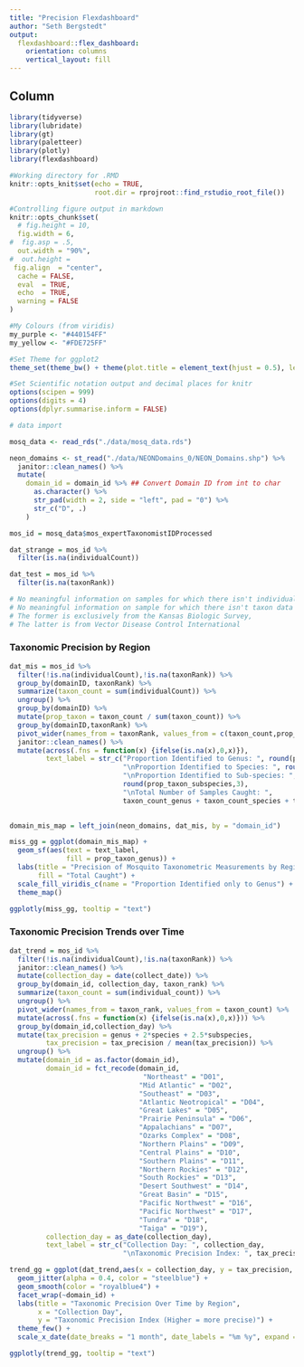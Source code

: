 ```yaml
---
title: "Precision Flexdashboard"
author: "Seth Bergstedt"
output: 
  flexdashboard::flex_dashboard:
    orientation: columns
    vertical_layout: fill
---
```


Column {.tabset}
-------------------------------------------

```r
library(tidyverse)
library(lubridate)
library(gt)
library(paletteer)
library(plotly)
library(flexdashboard)

#Working directory for .RMD
knitr::opts_knit$set(echo = TRUE,
                     root.dir = rprojroot::find_rstudio_root_file())

#Controlling figure output in markdown
knitr::opts_chunk$set(
  # fig.height = 10,
  fig.width = 6,
#  fig.asp = .5,
  out.width = "90%",
#  out.height = 
 fig.align  = "center",
  cache = FALSE,
  eval  = TRUE,
  echo  = TRUE,
  warning = FALSE
)

#My Colours (from viridis)
my_purple <- "#440154FF"
my_yellow <- "#FDE725FF"

#Set Theme for ggplot2
theme_set(theme_bw() + theme(plot.title = element_text(hjust = 0.5), legend.position = "bottom"))

#Set Scientific notation output and decimal places for knitr
options(scipen = 999)
options(digits = 4)
options(dplyr.summarise.inform = FALSE)

# data import

mosq_data <- read_rds("./data/mosq_data.rds")

neon_domains <- st_read("./data/NEONDomains_0/NEON_Domains.shp") %>%
  janitor::clean_names() %>%
  mutate(
    domain_id = domain_id %>% ## Convert Domain ID from int to char
      as.character() %>%
      str_pad(width = 2, side = "left", pad = "0") %>%
      str_c("D", .)
    )

mos_id = mosq_data$mos_expertTaxonomistIDProcessed

dat_strange = mos_id %>%
  filter(is.na(individualCount))

dat_test = mos_id %>%
  filter(is.na(taxonRank))

# No meaningful information on samples for which there isn't individual count information
# No meaningful information on sample for which there isn't taxon data
# The former is exclusively from the Kansas Biologic Survey, 
# The latter is from Vector Disease Control International
```

### Taxonomic Precision by Region

```r
dat_mis = mos_id %>%
  filter(!is.na(individualCount),!is.na(taxonRank)) %>%
  group_by(domainID, taxonRank) %>%
  summarize(taxon_count = sum(individualCount)) %>%
  ungroup() %>% 
  group_by(domainID) %>%
  mutate(prop_taxon = taxon_count / sum(taxon_count)) %>%
  group_by(domainID,taxonRank) %>%
  pivot_wider(names_from = taxonRank, values_from = c(taxon_count,prop_taxon)) %>%
  janitor::clean_names() %>%
  mutate(across(.fns = function(x) {ifelse(is.na(x),0,x)}),
         text_label = str_c("Proportion Identified to Genus: ", round(prop_taxon_genus,3),
                            "\nProportion Identified to Species: ", round(prop_taxon_species,3),
                            "\nProportion Identified to Sub-species: ",
                            round(prop_taxon_subspecies,3),
                            "\nTotal Number of Samples Caught: ", 
                            taxon_count_genus + taxon_count_species + taxon_count_subspecies))
  

domain_mis_map = left_join(neon_domains, dat_mis, by = "domain_id")

miss_gg = ggplot(domain_mis_map) + 
  geom_sf(aes(text = text_label, 
              fill = prop_taxon_genus)) + 
  labs(title = "Precision of Mosquito Taxonometric Measurements by Region",
       fill = "Total Caught") + 
  scale_fill_viridis_c(name = "Proportion Identified only to Genus") +
  theme_map()

ggplotly(miss_gg, tooltip = "text")
```


### Taxonomic Precision Trends over Time

```r
dat_trend = mos_id %>%
  filter(!is.na(individualCount),!is.na(taxonRank)) %>%
  janitor::clean_names() %>%
  mutate(collection_day = date(collect_date)) %>%
  group_by(domain_id, collection_day, taxon_rank) %>%
  summarize(taxon_count = sum(individual_count)) %>%
  ungroup() %>%
  pivot_wider(names_from = taxon_rank, values_from = taxon_count) %>%
  mutate(across(.fns = function(x) {ifelse(is.na(x),0,x)})) %>%
  group_by(domain_id,collection_day) %>%
  mutate(tax_precision = genus + 2*species + 2.5*subspecies,
         tax_precision = tax_precision / mean(tax_precision)) %>%
  ungroup() %>%
  mutate(domain_id = as.factor(domain_id),
         domain_id = fct_recode(domain_id,
                                 "Northeast" = "D01",
                                "Mid Atlantic" = "D02",
                                "Southeast" = "D03",
                                "Atlantic Neotropical" = "D04",
                                "Great Lakes" = "D05",
                                "Prairie Peninsula" = "D06",
                                "Appalachians" = "D07",
                                "Ozarks Complex" = "D08",
                                "Northern Plains" = "D09",
                                "Central Plains" = "D10",
                                "Southern Plains" = "D11",
                                "Northern Rockies" = "D12",
                                "South Rockies" = "D13",
                                "Desert Southwest" = "D14",
                                "Great Basin" = "D15",
                                "Pacific Northwest" = "D16",
                                "Pacific Northwest" = "D17",
                                "Tundra" = "D18",
                                "Taiga" = "D19"),
         collection_day = as_date(collection_day),
         text_label = str_c("Collection Day: ", collection_day,
                            "\nTaxonomic Precision Index: ", tax_precision))

trend_gg = ggplot(dat_trend,aes(x = collection_day, y = tax_precision, text = text_label)) +
  geom_jitter(alpha = 0.4, color = "steelblue") + 
  geom_smooth(color = "royalblue4") + 
  facet_wrap(~domain_id) + 
  labs(title = "Taxonomic Precision Over Time by Region",
       x = "Collection Day",
       y = "Taxonomic Precision Index (Higher = more precise)") +
  theme_few() + 
  scale_x_date(date_breaks = "1 month", date_labels = "%m %y", expand = expansion())

ggplotly(trend_gg, tooltip = "text")
```
